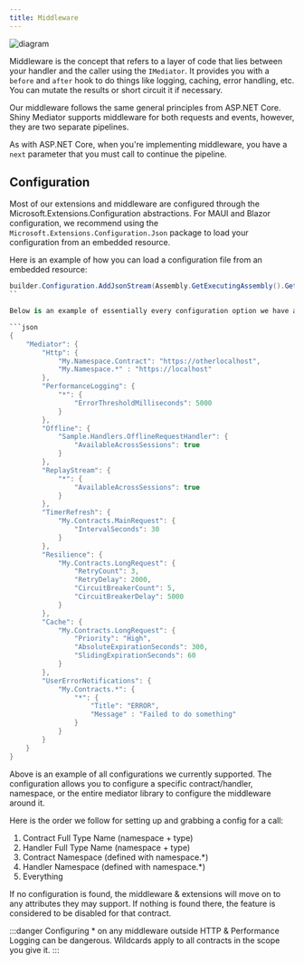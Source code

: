```yaml
---
title: Middleware
---
```



<Image src={diagramImg} alt="diagram" />

Middleware is the concept that refers to a layer of code that lies between your handler and the caller using the `IMediator`. It provides you with a 
`before` and `after` hook to do things like logging, caching, error handling, etc.  You can mutate the results or short circuit it if necessary.

Our middleware follows the same general principles from ASP.NET Core.  Shiny Mediator supports middleware for both requests and events, however, they 
are two separate pipelines.

As with ASP.NET Core, when you're implementing middleware, you have a `next` parameter that you must call to continue the pipeline.

## Configuration

Most of our extensions and middleware are configured through the Microsoft.Extensions.Configuration abstractions.  For MAUI and Blazor configuration, we recommend
using the `Microsoft.Extensions.Configuration.Json` package to load your configuration from an embedded resource. 

Here is an example of how you can load a configuration file from an embedded resource:

```csharp
builder.Configuration.AddJsonStream(Assembly.GetExecutingAssembly().GetManifestResourceStream("Sample.appsettings.json")!);
``

Below is an example of essentially every configuration option we have available.  This is a JSON representation of the configuration that you would load into your application.

```json
{
    "Mediator": {
        "Http": {
            "My.Namespace.Contract": "https://otherlocalhost",
            "My.Namespace.*" : "https://localhost"
        },
        "PerformanceLogging": {
            "*": {
                "ErrorThresholdMilliseconds": 5000
            }
        },
        "Offline": {
            "Sample.Handlers.OfflineRequestHandler": {
                "AvailableAcrossSessions": true
            }
        },
        "ReplayStream": {
            "*": {
                "AvailableAcrossSessions": true
            }
        },
        "TimerRefresh": {
            "My.Contracts.MainRequest": {
                "IntervalSeconds": 30
            }
        },
        "Resilience": {
            "My.Contracts.LongRequest": {
                "RetryCount": 3,
                "RetryDelay": 2000,
                "CircuitBreakerCount": 5,
                "CircuitBreakerDelay": 5000
            }
        },
        "Cache": {
            "My.Contracts.LongRequest": {
                "Priority": "High",
                "AbsoluteExpirationSeconds": 300,
                "SlidingExpirationSeconds": 60
            }
        },
        "UserErrorNotifications": {
            "My.Contracts.*": {
                "*": {
                    "Title": "ERROR",
                    "Message" : "Failed to do something"
                }
            }
        }
    }
}
```

Above is an example of all configurations we currently supported.  The configuration allows you to configure a specific contract/handler, namespace, or the entire mediator 
library to configure the middleware around it.

Here is the order we follow for setting up and grabbing a config for a call:

1. Contract Full Type Name (namespace + type)
2. Handler Full Type Name (namespace + type)
3. Contract Namespace (defined with namespace.*)
4. Handler Namespace (defined with namespace.*)
5. Everything

If no configuration is found, the middleware & extensions will move on to any attributes they may support.  If nothing is found there, the feature is considered
to be disabled for that contract.

:::danger
Configuring * on any middleware outside HTTP & Performance Logging can be dangerous.  Wildcards apply to all contracts in the scope you give it.
:::